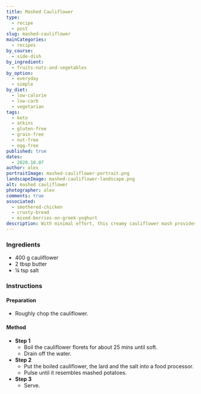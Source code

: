 ```yaml
---
title: Mashed Cauliflower
type:
  - recipe
  - post
slug: mashed-cauliflower
mainCategories: 
  - recipes 
by_course:
  - side-dish
by_ingredient:
  - fruits-nuts-and-vegetables
by_option:
  - everyday
  - simple
by_diet:
  - low-calorie
  - low-carb
  - vegetarian
tags: 
  - keto
  - atkins
  - gluten-free
  - grain-free
  - nut-free
  - egg-free
published: true
dates: 
  - 2020.10.07
author: alex
portraitImage: mashed-cauliflower-portrait.png
landscapeImage: mashed-cauliflower-landscape.png
alt: mashed cauliflower
photographer: alex
comments: true
associated: 
  - smothered-chicken
  - crusty-bread
  - mixed-berries-on-greek-yoghurt
description: With minimal effort, this creamy cauliflower mash provides a vegetable alternative to mashed potato.
---
```


<Ingredients>

### Ingredients
    
  - 400 g cauliflower
  - 2 tbsp butter
  - ¼ tsp salt

</Ingredients>

<Instructions>

### Instructions

#### Preparation

  - Roughly chop the cauliflower.

#### Method

  - **Step 1**
    - Boil the cauliflower florets for about 25 mins until soft.
    - Drain off the water.
  - **Step 2**
    - Put the boiled cauliflower, the lard and the salt into a food processor.
    - Pulse until it resembles mashed potatoes.
  - **Step 3**
    - Serve.

</Instructions>
